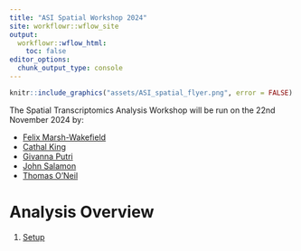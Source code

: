 ```yaml
---
title: "ASI Spatial Workshop 2024"
site: workflowr::wflow_site
output:
  workflowr::wflow_html:
    toc: false
editor_options:
  chunk_output_type: console
---
```


```r
knitr::include_graphics("assets/ASI_spatial_flyer.png", error = FALSE)
```

The Spatial Transcriptomics Analysis Workshop will be run on the 22nd November 2024 by:

- [Felix Marsh-Wakefield](ref)
- [Cathal King](ref)
- [Givanna Putri](https://github.com/ghar1821)
- [John Salamon](ref)
- [Thomas O'Neil](https://github.com/DrThomasOneil)

# Analysis Overview {-}
1. [Setup](setup.html)
